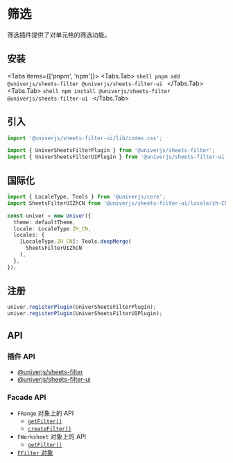 
# 筛选

筛选插件提供了对单元格的筛选功能。

## 安装

<Tabs items={['pnpm', 'npm']}>
  <Tabs.Tab>
    ```shell
    pnpm add @univerjs/sheets-filter @univerjs/sheets-filter-ui
    ```
  </Tabs.Tab>
  <Tabs.Tab>
    ```shell
    npm install @univerjs/sheets-filter @univerjs/sheets-filter-ui
    ```
  </Tabs.Tab>
</Tabs>

## 引入

```typescript
import '@univerjs/sheets-filter-ui/lib/index.css';

import { UniverSheetsFilterPlugin } from '@univerjs/sheets-filter';
import { UniverSheetsFilterUIPlugin } from '@univerjs/sheets-filter-ui';
```

## 国际化

```typescript
import { LocaleType, Tools } from '@univerjs/core';
import SheetsFilterUIZhCN from '@univerjs/sheets-filter-ui/locale/zh-CN';

const univer = new Univer({
  theme: defaultTheme,
  locale: LocaleType.ZH_CN,
  locales: {
    [LocaleType.ZH_CN]: Tools.deepMerge(
      SheetsFilterUIZhCN
    ),
  },
});
```

## 注册

```typescript
univer.registerPlugin(UniverSheetsFilterPlugin);
univer.registerPlugin(UniverSheetsFilterUIPlugin);
```

## API

### 插件 API

* [@univerjs/sheets-filter](/typedoc/@univerjs/sheets-filter/README)
* [@univerjs/sheets-filter-ui](/typedoc/@univerjs/sheets-filter-ui/README)

### Facade API

* `FRange` 对象上的 API
  * [`getFilter()`](/typedoc/@univerjs/facade/classes/FRange#getfilter)
  * [`createFilter()`](/typedoc/@univerjs/facade/classes/FRange#createfilter)
* `FWorksheet` 对象上的 API
  * [`getFilter()`](/typedoc/@univerjs/facade/classes/FWorksheet#getfilter)
* [`FFilter` 对象](/typedoc/@univerjs/facade/classes/FFilter)
